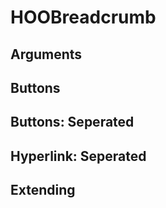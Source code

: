 
<Meta of={HooBreadcrumbStories} />

# HOOBreadcrumb

## Arguments

<ArgTypes of={HOOBreadcrumb} />


## Buttons

<Canvas>
  <Story of={HooBreadcrumbStories.Buttons} />
</Canvas>

## Buttons: Seperated

<Canvas>
  <Story of={HooBreadcrumbStories.ButtonsSeperated} />
</Canvas>

## Hyperlink: Seperated

<Canvas>
  <Story of={HooBreadcrumbStories.HyperlinkSeperated} />
</Canvas>

## Extending

<Canvas>
  <Story of={HooBreadcrumbStories.Extending} />
</Canvas>
